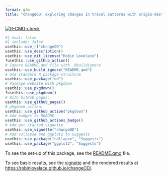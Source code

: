 ```yaml
---
format: gfm
title: "changeOD: exploring changes in travel patterns with origin-destination data"
---
```


<!-- badges: start -->
[![R-CMD-check](https://github.com/Robinlovelace/changeOD/actions/workflows/R-CMD-check.yaml/badge.svg)](https://github.com/Robinlovelace/changeOD/actions/workflows/R-CMD-check.yaml)
<!-- badges: end -->


```r
#| eval: false
#| include: false
usethis::use_r("changeOD")
usethis::use_description()
usethis::use_mit_license("Robin Lovelace")
?usethis::use_github_action()
# Ignore README.qmd file with .Rbuildignore
usethis::use_build_ignore("README.qmd")
# Use standard R package structure
usethis::use_package("od")
# Package website with pkgdown
usethis::use_pkgdown()
?usethis::use_pkgdown()
# With GitHub pages:
usethis::use_github_pages()
# pkgdown action:
usethis::use_github_action("pkgdown")
# Add badges to README
usethis::use_github_actions_badge()
# Add get started vignette
usethis::use_vignette("changeOD")
# Add collapse and ggplot2 to Suggests
usethis::use_package("collapse", "Suggests")
usethis::use_package("ggplot2", "Suggests")
```

To see the set-up of this package, see the [README.qmd](README.qmd) file.

To see basic results, see the [vignette](vignettes/changeOD.Rmd) and the rendered results at [https://robinlovelace.github.io/changeOD/](https://robinlovelace.github.io/changeOD/articles/changeOD.html).